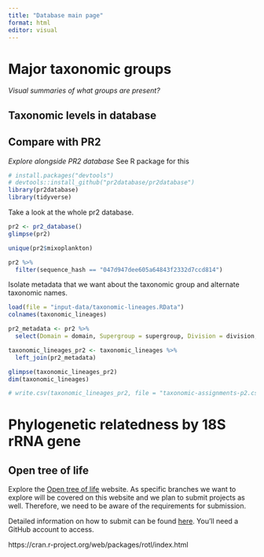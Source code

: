 ```yaml
---
title: "Database main page"
format: html
editor: visual
---
```


# Major taxonomic groups

_Visual summaries of what groups are present?_

## Taxonomic levels in database



## Compare with PR2

_Explore alongside PR2 database_ See R package for this

```r
# install.packages("devtools")
# devtools::install_github("pr2database/pr2database")
library(pr2database)
library(tidyverse)
```
Take a look at the whole pr2 database.
```r
pr2 <- pr2_database()
glimpse(pr2)
```
```r
unique(pr2$mixoplankton)

pr2 %>% 
  filter(sequence_hash == "047d947dee605a64843f2332d7ccd814")
```

Isolate metadata that we want about the taxonomic group and alternate taxonomic names.

```r
load(file = "input-data/taxonomic-lineages.RData")
colnames(taxonomic_lineages)
```


```r
pr2_metadata <- pr2 %>% 
  select(Domain = domain, Supergroup = supergroup, Division = division, Phylum = subdivision, Class = class, Order = order, Family = family, Genus = genus, Species = species, gb_taxonomy, metadata_remark, eukribo_UniEuk_taxonomy_string, silva_taxonomy, species_url)
```

```r
taxonomic_lineages_pr2 <- taxonomic_lineages %>% 
  left_join(pr2_metadata)
```
```r
glimpse(taxonomic_lineages_pr2)
dim(taxonomic_lineages)
```
```r
# write.csv(taxonomic_lineages_pr2, file = "taxonomic-assignments-p2.csv")
```


# Phylogenetic relatedness by 18S rRNA gene




## Open tree of life

Explore the [Open tree of life](https://tree.opentreeoflife.org/opentree/argus/opentree14.9@ott93302) website. As specific branches we want to explore will be covered on this website and we plan to submit projects as well. Therefore, we need to be aware of the requirements for submission.

Detailed information on how to submit can be found [here](https://github.com/OpenTreeOfLife/opentree/wiki/Submitting-phylogenies-to-Open-Tree-of-Life). You'll need a GitHub account to access.

https://cran.r-project.org/web/packages/rotl/index.html
